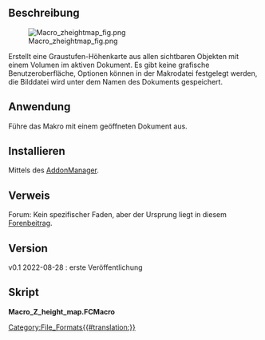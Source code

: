 <languages/>

{{Macro/de
|Name=Macro Z Height Map
|Name/de=Makro Z Height Map
|Description=Erstellt eine Graustufen-Höhenkarte in Z.
|Author=heda
|Version=0.1
|Date=2022-08-28
}}

<span id="Description"></span>
==Beschreibung==

[[File:Macro_zheightmap_fig.png]]

Erstellt eine Graustufen-Höhenkarte aus allen sichtbaren Objekten mit einem Volumen im aktiven Dokument. Es gibt keine grafische Benutzeroberfläche, Optionen können in der Makrodatei festgelegt werden, die Bilddatei wird unter dem Namen des Dokuments gespeichert.

<span id="Usage"></span>
==Anwendung==

Führe das Makro mit einem geöffneten Dokument aus.

<span id="Install"></span>
==Installieren==

Mittels des [[Std_AddonMgr/de|AddonManager]].

<span id="Link"></span>
==Verweis==

Forum: Kein spezifischer Faden, aber der Ursprung liegt in diesem [https://forum.freecad.org/viewtopic.php?f=3&t=71247 Forenbeitrag].

==Version==

v0.1 2022-08-28 : erste Veröffentlichung

<span id="Script"></span>
==Skript==

'''Macro_Z_height_map.FCMacro'''

{{MacroCode|code=
#!/usr/bin/env python3
# -*- coding: utf-8 -*-

# ***************************************************************************
# *   Copyright (c) 2022 heda <heda @ freecad forum>                        *
# *                                                                         *
# *   This file is part of the FreeCAD CAx development system.              *
# *                                                                         *
# *   This program is free software; you can redistribute it and/or modify  *
# *   it under the terms of the GNU Lesser General Public License (LGPL)    *
# *   as published by the Free Software Foundation; either version 2 of     *
# *   the License, or (at your option) any later version.                   *
# *   for detail see the LICENCE text file.                                 *
# *                                                                         *
# *   This program is distributed in the hope that it will be useful,       *
# *   but WITHOUT ANY WARRANTY; without even the implied warranty of        *
# *   MERCHANTABILITY or FITNESS FOR A PARTICULAR PURPOSE.  See the         *
# *   GNU Library General Public License for more details.                  *
# *                                                                         *
# *   You should have received a copy of the GNU Library General Public     *
# *   License along with this program; if not, write to the Free Software   *
# *   Foundation, Inc., 59 Temple Place, Suite 330, Boston, MA  02111-1307  *
# *   USA                                                                   *
# *                                                                         *
# ***************************************************************************


__Name__ = 'Z_height_map'
__Comment__ = 'Makes a grayscale heightmap in z'
__Author__ = 'heda @ fc-forum'
__Version__ = '0.1'
__Date__ = '2022-08-28'
__License__ = 'LGPL-2.0-or-later'
__Web__ = ''
__Wiki__ = 'https://wiki.freecad.org/Macro_Z_height_map'
__Icon__ = ''
__Help__ = 'Run macro and heightmap is created.'
__Status__ = 'Stable'
__Requires__ = 'tested on FreeCAD v0.20'
__Communication__ = 'forum'
__Files__ = ''


__doc__ = """
Makes the grayscale height map for all visible root objects with a volume
from the active document.

No gui, options can be set in macro-file.

png file saved with document name.
"""

import numpy as np
import matplotlib.pyplot as plt
from PIL import Image

pxpmm = 1 # pixels per mm
# adjust pxpmm up/down if there are bands in the heightmap
pad = 2
grayscale_compress = 0.1 # range 0 - 1
invert = False # grayscale, high is white with False

IMSHOW = True
IMSAVE = True
IMRESIZE = False # only saved pil-image, quicker than increase of pxpmm
imwidth = 500 # resizing does give artefacts, can change interpolation...

doc = App.ActiveDocument

shapes = list()
for obj in doc.Objects:
    if hasattr(obj, 'Shape'):
        if hasattr(obj.Shape, 'Volume'):
            if obj.Shape.Volume > 0:
                if obj.ViewObject.Visibility:
                    shapes.append(obj.Shape)

xmin, ymin, zmin =  (min((getattr(shp.BoundBox, f'{which}Min')
                          for shp in shapes)) for which in 'XYZ')
xmax, ymax, zmax =  (max((getattr(shp.BoundBox, f'{which}Max')
                          for shp in shapes)) for which in 'XYZ')

xspan, yspan, zspan = xmax - xmin, ymax - ymin, zmax - zmin
w, h = (int(span * pxpmm) for span in (xspan, yspan))
pic = np.zeros((w + 1, h + 1, len(shapes)))

print('w x h --> {} x {}'.format(w, h))
print('working on pixels, might take a while...')

for i, shape in enumerate(shapes):
    pv = shape.getPoints(1/pxpmm)
    zpoints = (p for p, v in zip(*pv) if v.z > 0)
    for zpoint in zpoints:
        x = round((zpoint.x - xmin) / xspan * w)
        y = round((zpoint.y - ymin) / yspan * h)
        pic[x, y, i] = zpoint.z

print('pic loop done')

pic = (pic.max(axis=2) - zmin) / zspan
im = np.zeros((w + 1 + 2 * pad, h + 1 + 2 * pad))
pic = (1 - grayscale_compress) * pic + grayscale_compress
im[pad:pad + w + 1, pad:pad + h + 1] = pic
im = (im.T * 255).astype(np.uint8)
h, w = im.shape

if invert:
    im = 255 - im
    print('grayscale inverted')

if IMSHOW:
    plt.imshow(im, cmap='gray', interpolation='none')
    plt.grid(color='r')
    plt.show()

if IMSAVE:
    with Image.fromarray(im, mode='L') as pim:
        if IMRESIZE:
            pim = pim.resize((imwidth, int(h * imwidth / w)),
                             Image.Resampling.LANCZOS)
            print('resized to:', pim.size)
        pim.save('{}.png'.format(doc.Name), mode='L')

print('height map done')
}}

[[Category:File_Formats{{#translation:}}]]